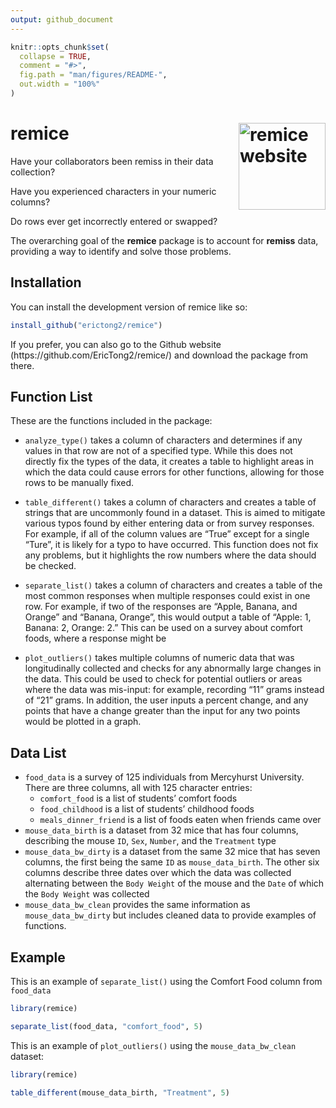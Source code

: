 ```yaml
---
output: github_document
---
```


<!-- README.md is generated from README.Rmd. Please edit that file -->

```r
knitr::opts_chunk$set(
  collapse = TRUE,
  comment = "#>",
  fig.path = "man/figures/README-",
  out.width = "100%"
)
```

# remice <a href="https://erictong0.github.io/remice"><img src="man/figures/logo.svg" align="right" height="139" alt="remice website" /></a>

Have your collaborators been remiss in their data collection? 

Have you experienced characters in your numeric columns? 

Do rows ever get incorrectly entered or swapped? 

The overarching goal of the **remice** package is to account for **remiss** data, providing a way to identify and solve those problems. 

## Installation

You can install the development version of remice like so:

```r
install_github("erictong2/remice")
```

If you prefer, you can also go to the Github website (https://github.com/EricTong2/remice/) and download the package from there.

## Function List
These are the functions included in the package: 

* `analyze_type()` takes a column of characters and determines if any values in that row are not of a specified type. While this does not directly fix the types of the data, it creates a table to highlight areas in which the data could cause errors for other functions, allowing for those rows to be manually fixed. 

* `table_different()` takes a column of characters and creates a table of strings that are uncommonly found in a dataset. This is aimed to mitigate various typos found by either entering data or from survey responses. For example, if all of the column values are "True" except for a single "Ture", it is likely for a typo to have occurred. This function does not fix any problems, but it highlights the row numbers where the data should be checked. 

* `separate_list()` takes a column of characters and creates a table of the most common responses when multiple responses could exist in one row. For example, if two of the responses are "Apple, Banana, and Orange" and "Banana, Orange", this would output a table of "Apple: 1, Banana: 2, Orange: 2." This can be used on a survey about comfort foods, where a response might be 

* `plot_outliers()` takes multiple columns of numeric data that was longitudinally collected and checks for any abnormally large changes in the data. This could be used to check for potential outliers or areas where the data was mis-input: for example, recording "11" grams instead of "21" grams. In addition, the user inputs a percent change, and any points that have a change greater than the input for any two points would be plotted in a graph. 

## Data List

* `food_data` is a survey of 125 individuals from Mercyhurst University. There are three columns, all with 125 character entries: 
  * `comfort_food` is a list of students' comfort foods
  * `food_childhood` is a list of students' childhood foods
  * `meals_dinner_friend` is a list of foods eaten when friends came over
* `mouse_data_birth` is a dataset from 32 mice that has four columns, describing the mouse `ID`, `Sex`, `Number`, and the `Treatment` type
* `mouse_data_bw_dirty` is a dataset from the same 32 mice that has seven columns, the first being the same `ID` as `mouse_data_birth`. The other six columns describe three dates over which the data was collected alternating between the `Body Weight` of the mouse and the `Date` of which the `Body Weight` was collected
* `mouse_data_bw_clean` provides the same information as `mouse_data_bw_dirty` but includes cleaned data to provide examples of functions. 

## Example

This is an example of `separate_list()` using the Comfort Food column from `food_data`

```r
library(remice)

separate_list(food_data, "comfort_food", 5)
```

This is an example of `plot_outliers()` using the `mouse_data_bw_clean` dataset:

```r
library(remice)

table_different(mouse_data_birth, "Treatment", 5)
```
